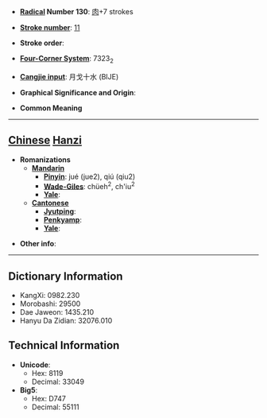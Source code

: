 * '''[[Wiktionary:Chinese radical index| Radical]] Number 130''': [[Wiktionary:Chinese radical index 肉|肉]]+7 strokes

* '''[[Wiktionary:Chinese total strokes index|Stroke number]]''': [[Wiktionary:Chinese total strokes index 11|11]]

* '''Stroke order''': 

* '''[[Wiktionary:Chinese four corner index|Four-Corner System]]''': 7323<sub>2</sub>

* '''[[Wiktionary:Chinese Cangjie index|Cangjie input]]''': 月戈十水 (BIJE)

* '''Graphical Significance and Origin''': 

* '''Common Meaning'''

----

== [[Chinese]] [[Hanzi]] ==

* '''Romanizations'''
** '''[[Mandarin]]'''
*** '''[[Pinyin]]''': jué (jue2), qiú (qiu2)
*** '''[[Wade-Giles]]''': chüeh<sup>2</sup>, ch'iu<sup>2</sup>
*** '''[[Yale]]''': 
** '''[[Cantonese]]'''
*** '''[[Jyutping]]''':
*** '''[[Penkyamp]]''': 
*** '''[[Yale]]''': 

* '''Other info''': 

----

== Dictionary Information ==

* KangXi: 0982.230
* Morobashi: 29500
* Dae Jaweon: 1435.210
* Hanyu Da Zidian: 32076.010

== Technical Information ==

* '''Unicode''':
** Hex: 8119
** Decimal: 33049
* '''Big5''':
** Hex: D747
** Decimal: 55111